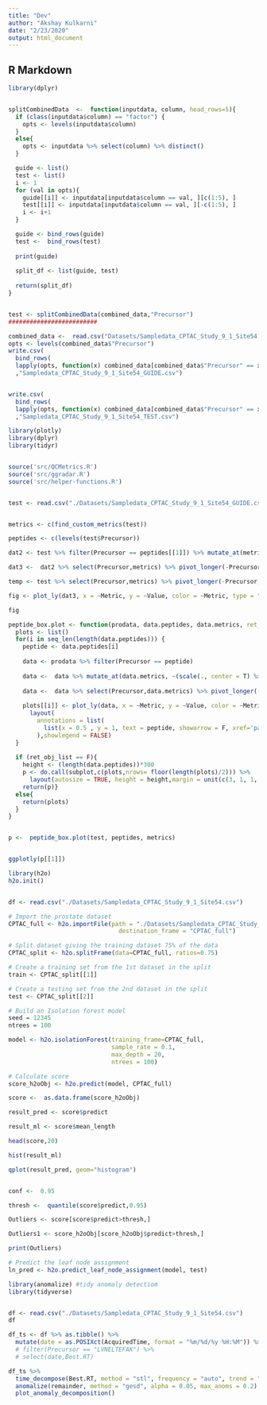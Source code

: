 ```yaml
---
title: "Dev"
author: "Akshay Kulkarni"
date: "2/23/2020"
output: html_document
---
```



## R Markdown


```r
library(dplyr)


splitCombinedData  <-  function(inputdata, column, head_rows=5){
  if (class(inputdata$column) == "factor") {
    opts <- levels(inputdata$column)
  }
  else{
    opts <- inputdata %>% select(column) %>% distinct()
  }

  guide <- list()
  test <- list()
  i <- 1
  for (val in opts){
    guide[[i]] <- inputdata[inputdata$column == val, ][c(1:5), ]
    test[[i]] <- inputdata[inputdata$column == val, ][-c(1:5), ]
    i <- i+1
  }

  guide <- bind_rows(guide)
  test <-  bind_rows(test)
  
  print(guide)
  
  split_df <- list(guide, test)
  
  return(split_df)
}


test <- splitCombinedData(combined_data,"Precursor")
#########################

combined_data <-  read.csv("Datasets/Sampledata_CPTAC_Study_9_1_Site54 copy.csv")
opts <- levels(combined_data$"Precursor")
write.csv(
  bind_rows(
  lapply(opts, function(x) combined_data[combined_data$"Precursor" == x, ][c(1:5), ] ))
  ,"Sampledata_CPTAC_Study_9_1_Site54_GUIDE.csv")


write.csv(
  bind_rows(
  lapply(opts, function(x) combined_data[combined_data$"Precursor" == x, ][-c(1:5), ] ))
  ,"Sampledata_CPTAC_Study_9_1_Site54_TEST.csv")

```
```r
library(plotly)
library(dplyr)
library(tidyr)


source('src/QCMetrics.R')
source('src/ggradar.R')
source('src/helper-functions.R')


test <- read.csv("./Datasets/Sampledata_CPTAC_Study_9_1_Site54_GUIDE.csv", stringsAsFactors = T)


metrics <- c(find_custom_metrics(test))

peptides <- c(levels(test$Precursor))

dat2 <- test %>% filter(Precursor == peptides[[1]]) %>% mutate_at(metrics, ~(scale(., center = T) %>% as.vector)) 

dat3 <-  dat2 %>% select(Precursor,metrics) %>% pivot_longer(-Precursor, names_to = "Metric", values_to = "Value") 

temp <- test %>% select(Precursor,metrics) %>% pivot_longer(-Precursor, names_to = "Metric", values_to = "Value")

fig <- plot_ly(dat3, x = ~Metric, y = ~Value, color = ~Metric, type = "box")

fig

peptide_box.plot <- function(prodata, data.peptides, data.metrics, ret_obj_list = T) {
  plots <- list()
  for(i in seq_len(length(data.peptides))) {
    peptide <- data.peptides[i]
    
    data <- prodata %>% filter(Precursor == peptide) 
    
    data <-  data %>% mutate_at(data.metrics, ~(scale(., center = T) %>% as.vector)) 
    
    data <-  data %>% select(Precursor,data.metrics) %>% pivot_longer(-Precursor, names_to = "Metric", values_to = "Value") 
    
    plots[[i]] <- plot_ly(data, x = ~Metric, y = ~Value, color = ~Metric, type = "box") %>%
      layout(
        annotations = list(
          list(x = 0.5 , y = 1, text = peptide, showarrow = F, xref='paper', yref='paper')
        ),showlegend = FALSE)
  }
  
  if (ret_obj_list == F){
    height <- (length(data.peptides))*300
    p <- do.call(subplot,c(plots,nrows= floor(length(plots)/2))) %>%
      layout(autosize = TRUE, height = height,margin = unit(c(3, 1, 1, 1), "lines"))
    return(p)}
  else{
    return(plots)
  }
}


p <-  peptide_box.plot(test, peptides, metrics)


ggplotly(p[[1]])

```


```r

library(h2o)
h2o.init()


df <- read.csv("./Datasets/Sampledata_CPTAC_Study_9_1_Site54.csv")

# Import the prostate dataset
CPTAC_full <- h2o.importFile(path = "./Datasets/Sampledata_CPTAC_Study_9_1_Site54.csv",
                               destination_frame = "CPTAC_full")

# Split dataset giving the training dataset 75% of the data
CPTAC_split <- h2o.splitFrame(data=CPTAC_full, ratios=0.75)

# Create a training set from the 1st dataset in the split
train <- CPTAC_split[[1]]

# Create a testing set from the 2nd dataset in the split
test <- CPTAC_split[[2]]

# Build an Isolation forest model
seed = 12345
ntrees = 100

model <- h2o.isolationForest(training_frame=CPTAC_full,
                             sample_rate = 0.1,
                             max_depth = 20,
                             ntrees = 100)

# Calculate score
score_h2oObj <- h2o.predict(model, CPTAC_full)

score <-  as.data.frame(score_h2oObj)

result_pred <- score$predict

result_ml <- score$mean_length

head(score,20)

hist(result_ml)

qplot(result_pred, geom="histogram") 


conf <-  0.95

thresh <-  quantile(score$predict,0.95)

Outliers <- score[score$predict>thresh,]

Outliers1 <- score_h2oObj[score_h2oObj$predict>thresh,]

print(Outliers)

# Predict the leaf node assignment
ln_pred <- h2o.predict_leaf_node_assignment(model, test)


```



```r
library(anomalize) #tidy anomaly detectiom
library(tidyverse)


df <- read.csv("./Datasets/Sampledata_CPTAC_Study_9_1_Site54.csv")
df

df_ts <- df %>% as.tibble() %>% 
  mutate(date = as.POSIXct(AcquiredTime, format = "%m/%d/%y %H:%M")) %>% 
  # filter(Precursor == "LVNELTEFAK") %>% 
  # select(date,Best.RT)

df_ts %>% 
  time_decompose(Best.RT, method = "stl", frequency = "auto", trend = "auto") %>%
  anomalize(remainder, method = "gesd", alpha = 0.05, max_anoms = 0.2) %>%
  plot_anomaly_decomposition()

```
